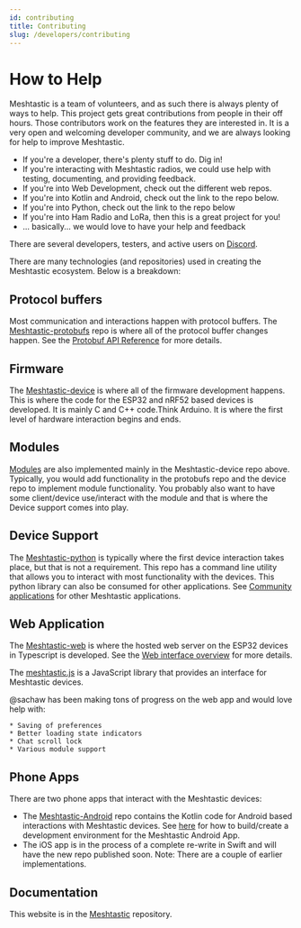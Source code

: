 ```yaml
---
id: contributing
title: Contributing
slug: /developers/contributing
---
```


# How to Help

Meshtastic is a team of volunteers, and as such there is always plenty of ways to help. This project gets great contributions from people in their off hours. Those contributors work on the features they are interested in. It is a very open and welcoming developer community, and we are always looking for help to improve Meshtastic.

- If you're a developer, there's plenty stuff to do. Dig in!
- If you're interacting with Meshtastic radios, we could use help with testing, documenting, and providing feedback.
- If you're into Web Development, check out the different web repos.
- If you're into Kotlin and Android, check out the link to the repo below.
- If you're into Python, check out the link to the repo below
- If you're into Ham Radio and LoRa, then this is a great project for you!
- ... basically... we would love to have your help and feedback

There are several developers, testers, and active users on [Discord](https://discord.gg/ktMAKGBnBs).

There are many technologies (and repositories) used in creating the Meshtastic ecosystem. Below is a breakdown:

## Protocol buffers

Most communication and interactions happen with protocol buffers. The [Meshtastic-protobufs](https://github.com/meshtastic/Meshtastic-protobufs) repo is where all of the protocol buffer changes happen. See the [Protobuf API Reference](/docs/developers/protobufs/api) for more details.

## Firmware

The [Meshtastic-device](https://github.com/meshtastic/Meshtastic-device) is where all of the firmware development happens. This is where the code for the ESP32 and nRF52 based devices is developed. It is mainly C and C++ code.Think Arduino. It is where the first level of hardware interaction begins and ends.

## Modules

[Modules](/docs/settings/moduleconfig) are also implemented mainly in the Meshtastic-device repo above. Typically, you would add functionality in the protobufs repo and the device repo to implement module functionality. You probably also want to have some client/device use/interact with the module and that is where the Device support comes into play.

## Device Support

The [Meshtastic-python](https://github.com/meshtastic/Meshtastic-python) is typically where the first device interaction takes place, but that is not a requirement. This repo has a command line utility that allows you to interact with most functionality with the devices. This python library can also be consumed for other applications. See [Community applications](/docs/software/community) for other Meshtastic applications.

## Web Application

The [Meshtastic-web](https://github.com/meshtastic/meshtastic-web) is where the hosted web server on the ESP32 devices in Typescript is developed. See the [Web interface overview](/docs/software/web) for more details.

The [meshtastic.js](https://github.com/meshtastic/meshtastic.js) is a JavaScript library that provides an interface for Meshtastic devices.

@sachaw has been making tons of progress on the web app and would love help with:

    * Saving of preferences
    * Better loading state indicators
    * Chat scroll lock
    * Various module support

## Phone Apps

There are two phone apps that interact with the Meshtastic devices:

- The [Meshtastic-Android](https://github.com/meshtastic/Meshtastic-Android) repo contains the Kotlin code for Android based interactions with Meshtastic devices. See [here](/docs/developers/android/build-app) for how to build/create a development environment for the Meshtastic Android App.
- The iOS app is in the process of a complete re-write in Swift and will have the new repo published soon. Note: There are a couple of earlier implementations.

## Documentation

This website is in the [Meshtastic](https://github.com/meshtastic/Meshtastic) repository.
